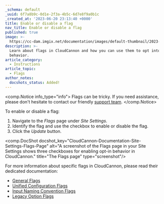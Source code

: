 ```yaml
---
_schema: default
_uuid: 6f7a8b9c-0d1e-2f3a-4b5c-6d7e8f9a0b1c
_created_at: '2023-06-20 23:13:40 +0000'
title: Enable or disable a flag
nav_title: Enable or disable a flag
published: true
image: >-
  https://cc-dam.imgix.net/documentation/images/default-thumbnail/2023-Q4/CloudCannon-Documentation-Thumbnail.png
description: >-
  Learn about flags in CloudCannon and how you can use them to opt into app
  behavior.
article_category:
  - Instructions
article_topic:
  - Flags
author_notes:
  docshots_status: Added!
---
```

<comp.Notice info_type="info">
  Flags can be tricky. If you need assistance, please don't hesitate to contact our friendly [support team](/support/).
</comp.Notice>

To enable or disable a flag:

1. Navigate to the *Flags* page under *Site Settings*.
2. Identify the flag and use the checkbox to enable or disable the flag.
3. Click the *Update* button.

<comp.DocShot docshot_key="CloudCannon-Documentation-Site-Settings-Flags-Page" alt="A screenshot of the Flags page in your Site Settings shows three checkboxes for enabling opt-in behavior in CloudCannon." title="The Flags page" type="screenshot"/>

For more information about specific flags in CloudCannon, please read their dedicated documentation:

* [General Flags](/documentation/articles/general-flags/)
* [Unified Configuration Flags](/documentation/articles/unified-configuration-flags/)
* [Input Naming Convention Flags](/documentation/articles/input-naming-convention-flags/)
* [Legacy Option Flags](/documentation/articles/legacy-option-flags/)
